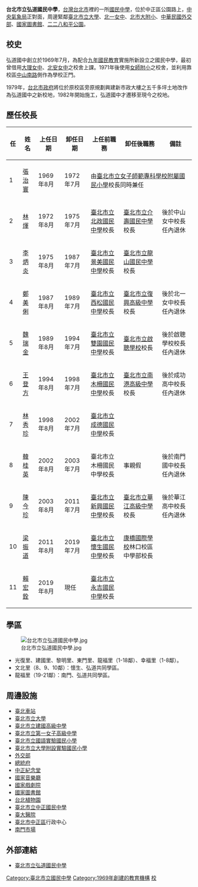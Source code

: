{{Infobox School
|name           = 臺北市立弘道國民中學<br/><small>Taipei Municipal Hondao <br/>Junior High School</small>
|image          = [[File:Hongdao_Junior_High_School_2012-7-4.jpg|250px]]
|motto          = 
|established    = 1969
|type           = 市立國民中學
|affiliation    = 公立
|district       = [[台北市|台北市]][[中正區_(臺北市)|中正區]]
|grades         = 
|president      = 
|principal      = 賴宏銓
|dean           = 
|faculty        = 
|staff          = 
|students       = 
|conference     = 
|colors         =
|mascot         = 
|free_label     = 
|free_text      = 
|magazine       =
|location       = {{flagicon|TWN}}[[臺北市|臺北市]][[中正區_(臺北市)|中正區]][[公園路|公園路]]21號
|tel            = +886-2-2371-5520
|fax            = +886-2-2371-9399
|information    =
|website        = [http://www.htjh.tp.edu.tw/ www.htjh.tp.edu.tw]
|uniform        = 
}}
'''台北市立弘道國民中學'''，[[台灣|台灣]][[台北市|台北市]]裡的一所[[國民中學|國民中學]]，位於中正區公園路上，[[中央氣象局|中央氣象局]]正對面，周邊緊鄰[[臺北市立大學|臺北市立大學]]、[[臺北市立第一女子高級中學|北一女中]]、[[臺北市立大學附設實驗國民小學|北市大附小]]、[[中華民國外交部|中華民國外交部]]、[[中華民國國家圖書館|國家圖書館]]、[[二二八和平紀念公園|二二八和平公園]]。

==校史==
弘道國中創立於1969年7月，為配合[[九年國民教育|九年國民教育]]實施所新設立之國民中學，最初曾借用[[臺北市立大理高級中學|大理女中]]、[[臺北市立北安國民中學|北安女中]]之校舍上課。1971年後使用[[臺北市立教育大學附設實驗國民小學|女師附小]]之校舍，並利用靠校區[[中山南路_(臺北市)|中山南路]]側作為學校正門。

1979年，[[台北市政府|台北市政府]]將位於原校區旁原規劃興建新市政大樓之五千多坪土地改作為弘道國中之新校地，1982年開始施工，弘道國中才遷移至現今之校地。

== 歷任校長 ==
{| class="wikitable"
! 任 !! 姓名!! 上任日期 !! 卸任日期 !! 上任前職務 !! 卸任後職務 !! 備註
|-
| 1 || [[張治寰|張治寰]] || 1969年8月 || 1972年7月 || colspan=3 | 由[[臺北市立大學附設實驗國民小學|臺北市立女子師範專科學校附屬國民小學]]校長同時兼任
|-
| 2 || [[林煇|林煇]] || 1972年8月 || 1975年7月 || [[臺北市立北政國民中學|臺北市立北政國民中學]]校長 || [[臺北市立介壽國民中學|臺北市立介壽國民中學]]校長 || 後於中山女中校長任內退休
|-
| 3 || [[李炳炎|李炳炎]] || 1975年8月 || 1987年7月 || [[臺北市立景美國民中學|臺北市立景美國民中學]]校長 || [[臺北市立龍山國民中學|臺北市立龍山國民中學]]校長 ||   
|-
| 4 || [[鄭美俐|鄭美俐]] || 1987年8月 || 1989年7月 || [[臺北市立西松高級中學|臺北市立西松國民中學]]校長|| [[臺北市立復興高級中學|臺北市立復興高級中學]]校長 || 後於北一女中校長任內退休
|-
| 5 || [[魏瑞金|魏瑞金]] || 1989年8月 || 1994年7月 || [[臺北市立雙園國民中學|臺北市立雙園國民中學]]校長 || [[臺北市立啟聰學校|臺北市立啟聰學校]]校長 || 後於啟聰學校校長任內退休
|-
| 6 || [[王登方|王登方]] || 1994年8月 || 1998年7月 || [[臺北市立木柵國民中學|臺北市立木柵國民中學]]校長 || [[臺北市立南港高級中學|臺北市立南港高級中學]]校長 || 後於成功高中校長任內退休
|-
| 7 || [[林秀珍|林秀珍]] || 1998年8月 || 2002年7月 || [[臺北市立成德國民中學|臺北市立成德國民中學]]校長 ||   ||   
|-
| 8 || [[韓桂英|韓桂英]] || 2002年8月 || 2003年7月 || 臺北市立木柵國民中學校長 || 事親假 || 後於南門國中校長任內退休
|-
| 9 || [[陳今珍|陳今珍]] || 2003年8月 || 2011年7月 || [[臺北市立新興國民中學|臺北市立新興國民中學]]校長 || [[臺北市立華江高級中學|臺北市立華江高級中學]]校長 || 後於華江高中校長任內退休
|-
| 10 || [[梁振道|梁振道]] || 2011年8月 || 2019年7月 || [[臺北市立懷生國民中學|臺北市立懷生國民中學]]校長 || [[康橋雙語學校|康橋國際學校]]林口校區中學部校長 ||   
|-
| 11 || [[賴宏銓|賴宏銓]] || 2019年8月 || 現任 || [[臺北市立永吉國民中學|臺北市立永吉國民中學]]校長 ||   ||   
|}

==學區==
[[File:台北市立弘道國民中學.jpg|thumb]]
* 光復里、建國里、黎明里、東門里、龍福里（1-18鄰）、幸福里（1-8鄰）。
* 文北里（8、9、10鄰）：懷生、弘道共同學區。
* 龍福里（19-21鄰）：南門、弘道共同學區。

==周邊設施==
* [[臺北車站|臺北車站]]
* [[臺北市立大學|臺北市立大學]]
* [[臺北市立建國高級中學|臺北市立建國高級中學]]
* [[臺北市立第一女子高級中學|臺北市立第一女子高級中學]]
* [[臺北市立國語實驗國民小學|臺北市立國語實驗國民小學]]
* [[臺北市立大學附設實驗國民小學|臺北市立大學附設實驗國民小學]]
* [[中華民國外交部|外交部]]
* [[中華民國總統府|總統府]]
* [[中正紀念堂|中正紀念堂]]
* [[國家音樂廳|國家音樂廳]]
* [[國家戲劇院|國家戲劇院]]
* [[中華民國國家圖書館|國家圖書館]]
* [[台北植物園|台北植物園]]
* [[臺北市立中正國民中學|臺北市立中正國民中學]]
* [[臺大醫院|臺大醫院]]
* [[臺北市|臺北市]][[中正區_(臺北市)|中正區]]行政中心
* [[南門市場|南門市場]]

==外部連結==
*[http://www.htjh.tp.edu.tw/ 臺北市立弘道國民中學] {{Wayback|url=http://www.htjh.tp.edu.tw/ |date=20080827074753 }}

{{台北市國民中小學}}

[[Category:臺北市立國民中學|Category:臺北市立國民中學]]
[[Category:1969年創建的教育機構|Category:1969年創建的教育機構]]
[[Category:中正區學校_(臺北市)|校]]